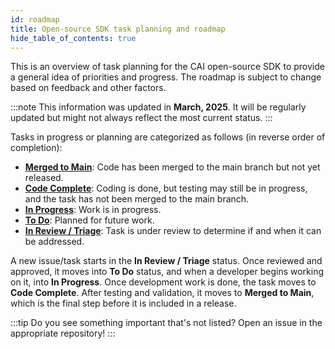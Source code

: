 ```yaml
---
id: roadmap
title: Open-source SDK task planning and roadmap
hide_table_of_contents: true
---
```


This is an overview of task planning for the CAI open-source SDK to provide a general idea of priorities and progress. The roadmap is subject to change based on feedback and other factors.

:::note
This information was updated in **March, 2025**. It will be regularly updated but might not always reflect the most current status.
:::

Tasks in progress or planning are categorized as follows (in reverse order of completion):

- [**Merged to Main**](#merged-to-main): Code has been merged to the main branch but not yet released.
- [**Code Complete**](#code-complete): Coding is done, but testing may still be in progress, and the task has not been merged to the main branch.
- [**In Progress**](#in-progress): Work is in progress.
- [**To Do**](#todo): Planned for future work.
- [**In Review / Triage**](#in-review--triage): Task is under review to determine if and when it can be addressed.

A new issue/task starts in the **In Review / Triage** status. Once reviewed and approved, it moves into **To Do** status, and when a developer begins working on it, into **In Progress**. Once development work is done, the task moves to **Code Complete**. After testing and validation, it moves to **Merged to Main**, which is the final step before it is included in a release.

:::tip
Do you see something important that's not listed? Open an issue in the appropriate repository!
:::


<RoadMap name="roadmap" />
